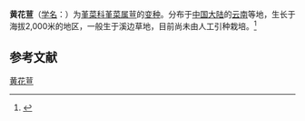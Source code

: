 {{Infraspeciesbox
| name = 黄花荁
| status = 
| status_system = 
| image =
| genus = Viola
| species link = 荁
| species = moupinensis
| varietas = lijiangensis
| authority = [[吴征镒|C.Y.Wu]]
}}

'''黄花荁'''（[[学名|学名]]：{{lang|la|''Viola moupinensis'' var. ''lijiangensis''}}）为[[堇菜科|堇菜科]][[堇菜属|堇菜属]][[荁|荁]]的[[变种|变种]]。分布于[[中国大陆|中国大陆]]的[[云南|云南]]等地，生长于海拔2,000米的地区，一般生于溪边草地，目前尚未由人工引种栽培。<ref>{{cite web| url =http://www.bioinfo.cn/db05/KmzwSpecies.php?action=view&id=29263| title =黄花荁（变种）| work =《中国高等植物数据库全库》| publisher =中国科学院微生物研究所| author =昆明植物研究所| accessdate =2009-02-26| deadurl =yes| archiveurl =https://web.archive.org/web/20160305033405/http://www.bioinfo.cn/db05/KmzwSpecies.php?action=view&id=29263| archivedate =2016-03-05}}</ref>

== 参考文献 ==
{{reflist|2}}
{{Taxonbar|from=Q11178367}}

[[Category:堇菜属|黄花荁]]


{{植物小作品}}